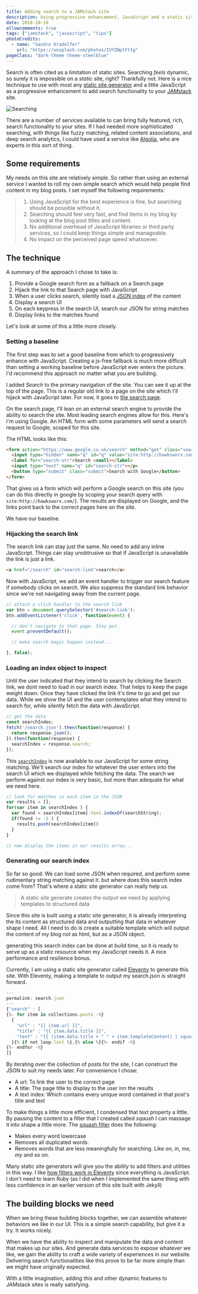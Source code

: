```yaml
---
title: Adding search to a JAMstack site
description: Using progressive enhancement, JavaScript and a static site generator to create site search facility.
date: 2018-10-18
allowcomments: true
tags: ["jamstack", "javascript", "tips"]
photoCredits:
  - name: "Sandro Kradolfer"
    url: "https://unsplash.com/photos/IVYZWptFt1g"
pageClass: "dark-theme theme-steelblue"
---
```


Search is often cited as a limitation of static sites. Searching _feels_ dynamic, so surely it is impossible on a _static_ site, right? Thankfully not. Here is a nice technique to use with most any [static site generator](https://staticgen.com) and a little JavaScript as a progressive enhancement to add search functionality to your [JAMstack](https://jamstack.org) site.

![Searching](/images/sandro-kradolfer-1077230-unsplash.jpg "Searching")



There are a number of services available to can bring fully featured, rich, search functionality to your sites. If I had needed more sophisticated searching, with things like fuzzy matching, related content associations, and deep search analytics, I could have used a service like [Algolia](https://www.algolia.com/), who are experts in this sort of thing.


## Some requirements

My needs on this site are relatively simple. So rather than using an external service I wanted to roll my own simple search which would help people find content in my blog posts. I set myself the following requirements:

> 1. Using JavaScript for the best experience is fine, but searching should be possible without it.
> 1. Searching should feel very fast, and find items in my blog by looking at the blog post titles and content.
> 1. No additional overhead of JavaScript libraries or third party services, so I could keep things simple and manageable.
> 1. No impact on the perceived page speed whatsoever.


## The technique

A summary of the approach I chose to take is:

1. Provide a Google search form as a fallback on a Search page
1. Hijack the link to that Search page with JavaScript
1. When a user clicks search, silently load a [JSON index](/search.json) of the content
1. Display a search UI
1. On each keypress in the search UI, search our JSON for string matches
1. Display links to the matches found

Let's look at some of this a little more closely.


### Setting a baseline

The first step was to set a good baseline from which to progressively enhance with JavaScript. Creating a js-free fallback is much more difficult than setting a working baseline before JavaScript ever enters the picture. I'd recommend this approach no matter what you are building.

I added _Search_ to the primary navigation of the site. You can see it up at the top of the page. This is a regular old link to a page on the site which I'll hijack with JavaScript later. For now, it goes to [the search page](/search).

On the search page, I'll lean on an external search engine to provide the ability to search the site. Most leading search engines allow for this. Here's I'm using Google. An HTML form with some parameters will send a search request to Google, scoped for this site.

The HTML looks like this:

``` html
<form action="https://www.google.co.uk/search" method="get" class="search">
  <input type="hidden" name="q" id="q" value="site:http://hawksworx.com">
  <label for="search-str">Search <small></label>
  <input type="text" name="q" id="search-str"></p>
  <button type="submit" class="submit">Search with Google</button>
</form>
```

That gives us a form which will perform a Google search on this site (you can do this directly in google by scoping your search query with `site:http://hawksworx.com/`). The results are displayed on Google, and the links point back to the correct pages here on the site.

We have our baseline.


### Hijacking the search link

The search link can stay just the same. No need to add any inline JavaScript. Things can stay unobtrusive so that if JavaScript is unavailable the link is just a link.

```html
<a href="/search" id="search-link">search</a>
```

Now with JavaScript, we add an event handler to trigger our search feature if somebody clicks on search. We also suppress the standard link behavior since we're not navigating away from the current page.

```js
// attach a click handler to the search link
var btn = document.querySelector('#search-link');
btn.addEventListener('click', function(event) {

  // don't navigate to that page. Stay put.
  event.preventDefault();

  // make search magic happen instead...

}, false);
```

### Loading an index object to inspect

Until the user indicated that they intend to search by clicking the Search link, we dont need to load in our search index. That helps to keep the page weight down. Once they have clicked the link it's time to go and get our data. While we show the UI and the user contemplates what they intend to search for, while silently fetch the data with JavaScript.

```js
// get the data
const searchIndex;
fetch('/search.json').then(function(response) {
  return response.json();
}).then(function(response) {
  searchIndex = response.search;
});
```

This [`searchIndex`](/search.json) is now available to our JavaScript for some string matching. We'll search our index for whatever the user enters into the search UI which we displayed while fetching the data. The search we perform against our index is very basic, but more than adequate for what we need here.

```js
// look for matches in each item in the JSON
var results = [];
for(var item in searchIndex ) {
  var found = searchIndex[item].text.indexOf(searchString);
  if(found != -1 ) {
    results.push(searchIndex[item])
  }
}

// now display the items in our results array...
```



### Generating our search index

So far so good. We can load some JSON when required, and perform some rudimentary string matching against it. but where does this search index come from? That's where a static site generator can really help us.

> A static site generate creates the output we need by applying templates to structured data

Since this site is built using a static site generator, it is already interpreting the its content as structured data and outputting that data in whatever shape I need. All I need to do is create a suitable template which will output the content of my blog not as html, but as a JSON object.

generating this search index can be done at build time, so it is ready to serve up as a static resource when my JavaScript needs it. A nice performance and resilience bonus.

Currently, I am using a static site generator called [Eleventy](https://11ty.io) to generate this site. With Eleventy, making a template to output my search.json is straight forward.


```js
---
permalink: search.json
---
{"search" : [
{%- for item in collections.posts -%}
  {
    "url" : "{{ item.url }}",
    "title" : "{{ item.data.title }}",
    "text" : "{{ (item.data.title + " " + item.templateContent) | squash }}"
  }{% if not loop.last %},{% else %}{%- endif -%}
{%- endfor -%}
]}
```

By iterating over the collection of posts for the site, I can construct the JSON to suit my needs later. For convenience I chose:

- A url: To link the user to the correct page
- A title: The page title to display to the user inn the results
- A text index: Which contains every unique word contained in that post's title and text

To make things a little more efficient, I condensed that text property a little. By passing the content to a filter that I created called _sqaush_ I can massage it into shape a little more. The [squash filter](https://github.com/philhawksworth/hawksworx.com/blob/8c96ba2541c8fd6fe6f521cdb5e17848c231636c/src/site/_filters/squash.js) does the following:

- Makes every word lowercase
- Removes all duplicated words.
- Removes words that are less meaningfully for searching. Like _on, in, me, my_ and so on.

Many static site generators will give you the ability to add filters and utilities in this way. I like [how filters work in Eleventy](https://www.11ty.io/docs/filters/) since everything is JavaScript. I don't need to learn Ruby (as I did when I implemented the same thing with less confidence in an earlier version of this site built with Jekyll)

## The building blocks we need

When we bring these building blocks together, we can assemble whatever behaviors we like in our UI. This is a simple search capability, but give it a try. It works nicely.

When we have the ability to inspect and manipulate the data and content that makes up our sites. And generate data services to expose whatever we like, we gain the ability to craft a wide variety of experiences in our website.  Delivering search functionalities like this prove to be far more simple than we might have originally expected.

With a little imagination, adding this and other dynamic features to JAMstack sites is really satisfying.
